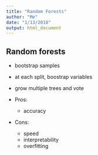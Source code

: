 ```yaml
---
title: "Random Forests"
author: "Me"
date: "1/13/2018"
output: html_document
---
```


## Random forests

* bootstrap samples
* at each split, boostrap variables
* grow multiple trees and vote


* Pros:
    - accuracy
* Cons:
    - speed
    - interpretability
    - overfitting
    
